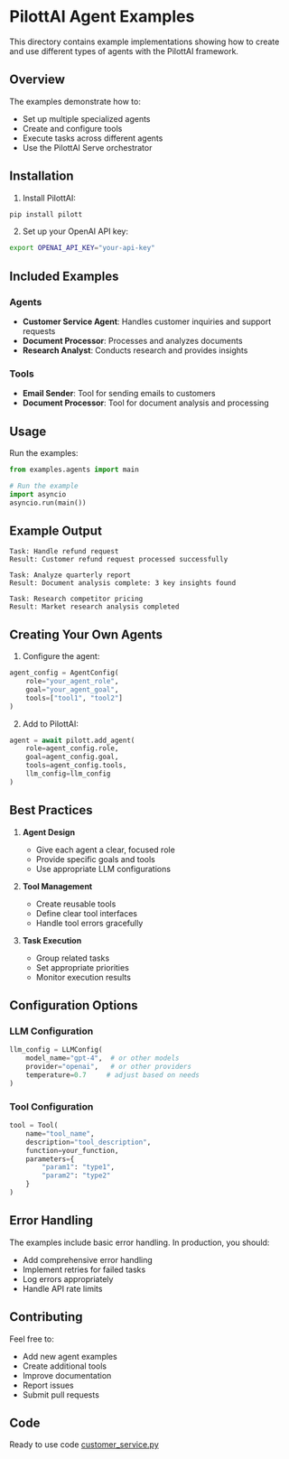 # PilottAI Agent Examples

This directory contains example implementations showing how to create and use different types of agents with the PilottAI framework.

## Overview

The examples demonstrate how to:
- Set up multiple specialized agents
- Create and configure tools
- Execute tasks across different agents
- Use the PilottAI Serve orchestrator

## Installation

1. Install PilottAI:
```bash
pip install pilott
```

2. Set up your OpenAI API key:
```bash
export OPENAI_API_KEY="your-api-key"
```

## Included Examples

### Agents
- **Customer Service Agent**: Handles customer inquiries and support requests
- **Document Processor**: Processes and analyzes documents
- **Research Analyst**: Conducts research and provides insights

### Tools
- **Email Sender**: Tool for sending emails to customers
- **Document Processor**: Tool for document analysis and processing

## Usage

Run the examples:

```python
from examples.agents import main

# Run the example
import asyncio
asyncio.run(main())
```

## Example Output

```
Task: Handle refund request
Result: Customer refund request processed successfully

Task: Analyze quarterly report
Result: Document analysis complete: 3 key insights found

Task: Research competitor pricing
Result: Market research analysis completed
```

## Creating Your Own Agents

1. Configure the agent:
```python
agent_config = AgentConfig(
    role="your_agent_role",
    goal="your_agent_goal",
    tools=["tool1", "tool2"]
)
```

2. Add to PilottAI:
```python
agent = await pilott.add_agent(
    role=agent_config.role,
    goal=agent_config.goal,
    tools=agent_config.tools,
    llm_config=llm_config
)
```

## Best Practices

1. **Agent Design**
   - Give each agent a clear, focused role
   - Provide specific goals and tools
   - Use appropriate LLM configurations

2. **Tool Management**
   - Create reusable tools
   - Define clear tool interfaces
   - Handle tool errors gracefully

3. **Task Execution**
   - Group related tasks
   - Set appropriate priorities
   - Monitor execution results

## Configuration Options

### LLM Configuration
```python
llm_config = LLMConfig(
    model_name="gpt-4",  # or other models
    provider="openai",   # or other providers
    temperature=0.7     # adjust based on needs
)
```

### Tool Configuration
```python
tool = Tool(
    name="tool_name",
    description="tool_description",
    function=your_function,
    parameters={
        "param1": "type1",
        "param2": "type2"
    }
)
```

## Error Handling

The examples include basic error handling. In production, you should:
- Add comprehensive error handling
- Implement retries for failed tasks
- Log errors appropriately
- Handle API rate limits

## Contributing

Feel free to:
- Add new agent examples
- Create additional tools
- Improve documentation
- Report issues
- Submit pull requests

## Code

Ready to use code [customer_service.py](../../pilott/agents/customer_service.py) 